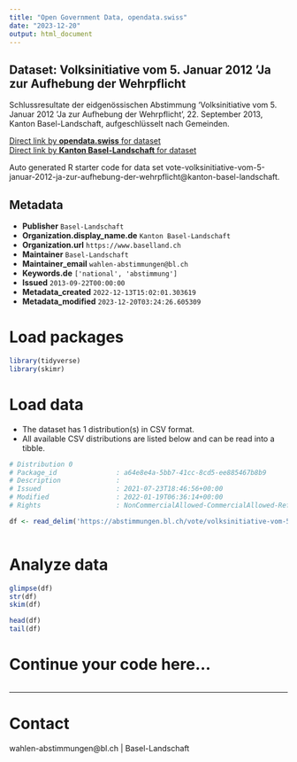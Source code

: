 ```yaml
---
title: "Open Government Data, opendata.swiss"
date: "2023-12-20"
output: html_document
---
```


## Dataset: Volksinitiative vom 5. Januar 2012 'Ja zur Aufhebung der Wehrpflicht

Schlussresultate der eidgenössischen Abstimmung 'Volksinitiative vom 5. Januar 2012 'Ja zur Aufhebung der Wehrpflicht', 22. September 2013, Kanton Basel-Landschaft, aufgeschlüsselt nach Gemeinden.

[Direct link by **opendata.swiss** for dataset](https://opendata.swiss/de/dataset/volksinitiative-vom-5-januar-2012-ja-zur-aufhebung-der-wehrpflicht)<br>
[Direct link by **Kanton Basel-Landschaft** for dataset](https://abstimmungen.bl.ch/vote/volksinitiative-vom-5-januar-2012-ja-zur-aufhebung-der-wehrpflicht/data)

Auto generated R starter code for data set vote-volksinitiative-vom-5-januar-2012-ja-zur-aufhebung-der-wehrpflicht@kanton-basel-landschaft.

## Metadata

- **Publisher** `Basel-Landschaft`
- **Organization.display_name.de** `Kanton Basel-Landschaft`
- **Organization.url** `https://www.baselland.ch`
- **Maintainer** `Basel-Landschaft`
- **Maintainer_email** `wahlen-abstimmungen@bl.ch`
- **Keywords.de** `['national', 'abstimmung']`
- **Issued** `2013-09-22T00:00:00`
- **Metadata_created** `2022-12-13T15:02:01.303619`
- **Metadata_modified** `2023-12-20T03:24:26.605309`


# Load packages

```r

library(tidyverse)
library(skimr)

```

# Load data

-   The dataset has 1 distribution(s) in CSV format.
-   All available CSV distributions are listed below and can be read into a tibble.

```r

# Distribution 0
# Package_id               : a64e8e4a-5bb7-41cc-8cd5-ee885467b8b9
# Description              : 
# Issued                   : 2021-07-23T18:46:56+00:00
# Modified                 : 2022-01-19T06:36:14+00:00
# Rights                   : NonCommercialAllowed-CommercialAllowed-ReferenceRequired

df <- read_delim('https://abstimmungen.bl.ch/vote/volksinitiative-vom-5-januar-2012-ja-zur-aufhebung-der-wehrpflicht/data-csv')



```

# Analyze data

```r

glimpse(df)
str(df)
skim(df)

head(df)
tail(df)

```

# Continue your code here...

```r

```

------------------------------------------------------------------------

# Contact

wahlen-abstimmungen@bl.ch | Basel-Landschaft
